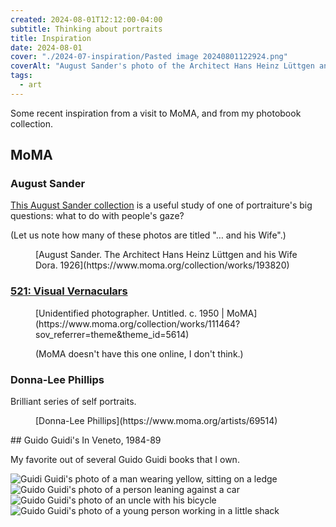 ```yaml
---
created: 2024-08-01T12:12:00-04:00
subtitle: Thinking about portraits
title: Inspiration
date: 2024-08-01
cover: "./2024-07-inspiration/Pasted image 20240801122924.png"
coverAlt: "August Sander's photo of the Architect Hans Heinz Lüttgen and his Wife Dora. 1926"
tags:
  - art
---
```



Some recent inspiration from a visit to MoMA, and from my photobook collection.

## MoMA
### August Sander

[This August Sander collection](https://www.moma.org/collection/works/portfolios/204741) is a useful study of one of portraiture's big questions: what to do with people's gaze?

(Let us note how many of these photos are titled "… and his Wife".)

<figure>
<Image src={pastedImage_20240801122924} alt="" />
<figcaption>[August Sander. The Architect Hans Heinz Lüttgen and his Wife Dora. 1926](https://www.moma.org/collection/works/193820)</figcaption>
</figure>


### [521: Visual Vernaculars](https://www.moma.org/calendar/galleries/5614)


<figure>
<Image src={pastedImage_20240801122849} alt="" />
<figcaption>[Unidentified photographer. Untitled. c. 1950 | MoMA](https://www.moma.org/collection/works/111464?sov_referrer=theme&theme_id=5614)</figcaption>
</figure>

<figure><Image src={vernacular_01} alt="" />
<figcaption>(MoMA doesn't have this one online, I don't think.)</figcaption>
</figure>

### Donna-Lee Phillips 

Brilliant series of self portraits.

<figure>
<Image src={fragmentsFromAVisualJournal} alt="" />
<figcaption>[Donna-Lee Phillips](https://www.moma.org/artists/69514)</figcaption>
</figure>
## Guido Guidi's In Veneto, 1984-89

My favorite out of several Guido Guidi books that I own.

<Image src={inVeneto_01} alt="Guidi Guidi's photo of a man wearing yellow, sitting on a ledge" />

<Image src={inVeneto_02} alt="Guido Guidi's photo of a person leaning against a car" />

<Image src={inVeneto_3} alt="Guido Guidi's photo of an uncle with his bicycle" />

<Image src={inVeneto_4} alt="Guido Guidi's photo of a young person working in a little shack" />
